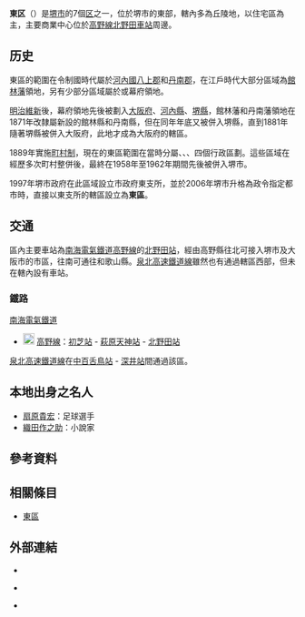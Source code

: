 
{{日本區
| 自治體名=東區
| 圖像=[[File:Izumo-Taisya-Osaka-bunshi_Kaguraden.jpg|240px]]
| 圖像說明=[[出雲大社大阪分祠|出雲大社大阪分祠]]{{Infobox mapframe|frame-width=240|zoom=11}}
| 日文原名=東区
| 平假名=ひがしく
| 羅馬字拼音=Higashi-ku
| 區章=
| 都道府縣=大阪府
| 市=堺市
| 支廳=
| 編號=27143-8
| 面積=10.48
| 邊界未定=
| 人口=85,072<ref>{{Cite web| url=http://www.city.sakai.lg.jp/shisei/tokei/suikei.html| title=推計人口・世帯数| date=2017-12-15| publisher=堺市政府| accessdate=2017-12-16| language=ja| archive-date=2017-12-08| archive-url=https://web.archive.org/web/20171208174827/http://www.city.sakai.lg.jp/shisei/tokei/suikei.html| dead-url=no}}</ref>
| 統計時間=2017年12月1日
| 自治體=堺市（[[北区_(堺市)|北区]]、[[中区_(堺市)|中区]]、[[美原区|美原区]]）、[[大阪狹山市|大阪狹山市]]
| 樹= 
| 花= 
| 其他象徵物=
| 其他象徵=
| 郵遞區號=599-8112
| 所在地=東区日置荘原寺町195番地1<br>{{coord|34|32|17.49|N|135|32|11.73|E|type:adm3rd_region:JP|display=inline}}<br />[[File:Higashi-w,Sakai-c.jpg|170px]]
| 電話號碼=72-287-8100
| 外部連結=http://www.city.sakai.lg.jp/higashi
| 經度=
| 緯度=
| 地圖=Location of Higashi ward Sakai city Osaka prefecture Japan.svg
| 註記=
}}
'''東区'''（{{jpn|j=東区|hg=ひがしく|rm=Higashi ku|f=y}}）是[[堺市|堺市]]的7個[[行政区|区]]之一，位於堺市的東部，轄內多為丘陵地，以住宅區為主，主要商業中心位於[[高野線|高野線]][[北野田車站|北野田車站]]周邊。

==历史==
東區的範圍在令制國時代屬於[[河內國|河內國]][[八上郡_(大阪府)|八上郡]]和[[丹南郡|丹南郡]]，在江戶時代大部分區域為[[館林藩|館林藩]]領地，另有少部分區域屬於{{tsl|ja|丹南藩}}或幕府領地。

[[明治維新|明治維新]]後，幕府領地先後被劃入[[大阪府|大阪府]]、[[河內縣_(日本)|河內縣]]、[[堺縣|堺縣]]，館林藩和丹南藩領地在1871年改隸屬新設的館林縣和丹南縣，但在同年年底又被併入堺縣，直到1881年隨著堺縣被併入大阪府，此地才成為大阪府的轄區。

1889年實施[[町村制|町村制]]，現在的東區範圍在當時分屬{{tsl|ja|南八下村}}、{{tsl|ja|日置荘町|日置莊町|日置莊村}}、{{tsl|ja|大草村 (大阪府)|大草村 (大阪府)|大艸村}}、{{tsl|ja|野田村 (大阪府南河内郡)|野田村 (大阪府南河內郡)|野田村}}四個行政區劃。這些區域在經歷多次町村整併後，最終在1958年至1962年期間先後被併入堺市。

1997年堺市政府在此區域設立市政府東支所，並於2006年堺市升格為政令指定都市時，直接以東支所的轄區設立為'''東區'''。

== 交通 ==
區內主要車站為[[南海電氣鐵道|南海電氣鐵道]][[高野線|高野線]]的[[北野田站|北野田站]]，經由高野縣往北可接入堺市及大阪市的市區，往南可通往和歌山縣。[[泉北高速鐵道線|泉北高速鐵道線]]雖然也有通過轄區西部，但未在轄內設有車站。
=== 鐵路 ===
; [[南海電氣鐵道|南海電氣鐵道]]
* [[File:Nankai_koya_line_simbole.svg|20px]] [[高野線|高野線]]：[[初芝站|初芝站]] - [[萩原天神站|萩原天神站]] - [[北野田站|北野田站]]
[[泉北高速鐵道線|泉北高速鐵道線]]在[[中百舌鳥站|中百舌鳥站]] - [[深井站|深井站]]間通過該區。

== 本地出身之名人 ==
* [[扇原貴宏|扇原貴宏]]：足球選手
* [[織田作之助|織田作之助]]：小說家

== 參考資料 ==
{{Reflist}}

== 相關條目 ==
{{Commonscat|Higashi-ku, Sakai}}
* [[東區|東區]]

== 外部連結 ==
* {{Osmrelation|358767}}
* {{Ja}} {{Twitter|team_higashi|堺市東區公所}}
* {{Ja}} {{official website}}

{{大阪府}}